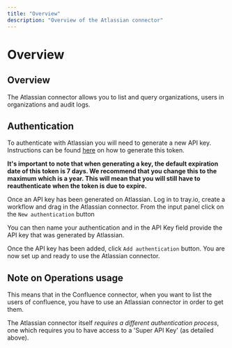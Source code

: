 ```yaml
---
title: "Overview"
description: "Overview of the Atlassian connector"
---
```


# Overview

## Overview

The Atlassian connector allows you to list and query organizations, users in organizations and audit logs.

## Authentication

To authenticate with Atlassian you will need to generate a new API key. Instructions can be found [here](https://confluence.atlassian.com/cloud/create-an-admin-api-key-969537932.html) on how to generate this token.

**It's important to note that when generating a key, the default expiration date of this token is 7 days. We recommend that you change this to the maximum which is a year. This will mean that you will still have to reauthenticate when the token is due to expire.**

Once an API key has been generated on Atlassian. Log in to tray.io, create a workflow and drag in the Atlassian connector. From the input panel click on the `New authentication` button

You can then name your authentication and in the API Key field provide the API key that was generated by Atlassian.

Once the API key has been added, click `Add authentication` button. You are now set up and ready to use the Atlassian connector.

## Note on Operations usage

This means that in the Confluence connector, when you want to list the users of confluence, you have to use an Atlassian connector in order to get them.

The Atlassian connector itself *requires a different authentication process*, one which requires you to have access to a 'Super API Key' (as detailed above).
